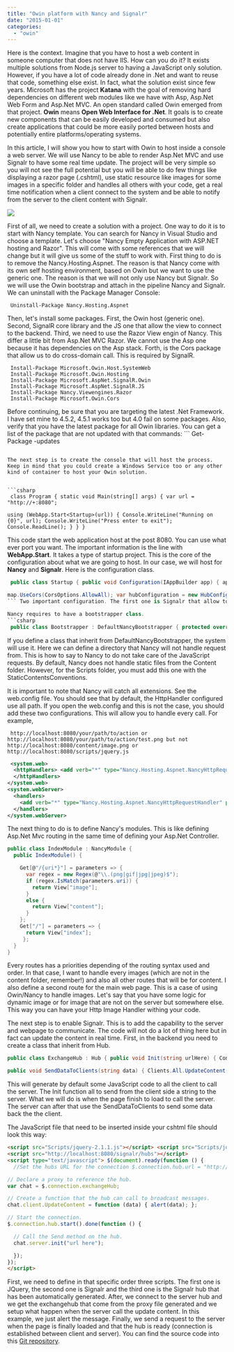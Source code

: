 ```yaml
---
title: "Owin platform with Nancy and Signalr"
date: "2015-01-01"
categories: 
  - "owin"
---
```


Here is the context. Imagine that you have to host a web content in someone computer that does not have IIS. How can you do it? It exists multiple solutions from Node.js server to having a JavaScript only solution. However, if you have a lot of code already done in .Net and want to reuse that code, something else exist. In fact, what the solution exist since few years. Microsoft has the project **Katana** with the goal of removing hard dependencies on different web modules like we have with Asp, Asp.Net Web Form and Asp.Net MVC. An open standard called Owin emerged from that project. **Owin** means **Open Web Interface for .Net**. It goals is to create new components that can be easily developed and consumed but also create applications that could be more easily ported between hosts and potentially entire platforms/operating systems.

In this article, I will show you how to start with Owin to host inside a console a web server. We will use Nancy to be able to render Asp.Net MVC and use Signalr to have some real time update. The project will be very simple so you will not see the full potential but you will be able to do few things like displaying a razor page (.cshtml), use static resource like images for some images in a specific folder and handles all others with your code, get a real time notification when a client connect to the system and be able to notify from the server to the client content with Signalr.

![](images/Nancyvisualstudiotemplate-400x277.png)

First of all, we need to create a solution with a project. One way to do it is to start with Nancy template. You can search for Nancy in Visual Studio and choose a template. Let's choose "Nancy Empty Application with ASP.NET hosting and Razor". This will come with some references that we will change but it will give us some of the stuff to work with. First thing to do is to remove the Nancy.Hosting.Aspnet. The reason is that Nancy come with its own self hosting environment, based on Owin but we want to use the generic one. The reason is that we will not only use Nancy but Signalr. So we will use the Owin bootstrap and attach in the pipeline Nancy and Signalr. We can uninstall with the Package Manager Console: 

``` 
 Uninstall-Package Nancy.Hosting.Aspnet 
``` 

Then, let's install some packages. First, the Owin host (generic one). Second, SignalR core library and the JS one that allow the view to connect to the backend. Third, we need to use the Razor View engin of Nancy. This differ a little bit from Asp.Net MVC Razor. We cannot use the Asp one because it has dependencies on the Asp stack. Forth, is the Cors package that allow us to do cross-domain call. This is required by SignalR. 

``` 
 Install-Package Microsoft.Owin.Host.SystemWeb 
 Install-Package Microsoft.Owin.Hosting 
 Install-Package Microsoft.AspNet.SignalR.Owin 
 Install-Package Microsoft.AspNet.SignalR.JS 
 Install-Package Nancy.Viewengines.Razor 
 Install-Package Microsoft.Owin.Cors 
``` 

Before continuing, be sure that you are targeting the latest .Net Framework. I have set mine to 4.5.2, 4.5.1 works too but 4.0 fail on some packages. Also, verify that you have the latest package for all Owin libraries. You can get a list of the package that are not updated with that commands: ``` 
 Get-Package -updates 
``` 

The next step is to create the console that will host the process. Keep in mind that you could create a Windows Service too or any other kind of container to host your Owin solution.


```csharp
 class Program { static void Main(string[] args) { var url = "http://+:8080";

using (WebApp.Start<Startup>(url)) { Console.WriteLine("Running on {0}", url); Console.WriteLine("Press enter to exit"); Console.ReadLine(); } } } 
```

This code start the web application host at the post 8080. You can use what ever port you want. The important information is the line with **WebApp.Start**. It takes a type of startup project. This is the core of the configuration about what we are going to host. In our case, we will host for **Nancy** and **Signalr**. Here is the configuration class.


```csharp
 public class Startup { public void Configuration(IAppBuilder app) { app .Map("/signalr", map => {

map.UseCors(CorsOptions.AllowAll); var hubConfiguration = new HubConfiguration(); map.RunSignalR(hubConfiguration); }) .UseNancy(); } } 
``` Two important configuration. The first one is Signalr that allow to use Cors (cross origin references) and the second is Nancy. It is important to notice that SignalR has been defined first. This is because in the request pipeline, we want Signalr to be the first to verify if it can handle the request, and then Nancy. The reason is that in the application I am doing, I want to catch all URL and do something with them. I do not want to catch specify SignalR calls.

Nancy requires to have a bootstrapper class. 
```csharp
 public class Bootstrapper : DefaultNancyBootstrapper { protected override void ConfigureConventions(NancyConventions nancyConventions) { base.ConfigureConventions(nancyConventions); nancyConventions.StaticContentsConventions.Add(StaticContentConventionBuilder.AddDirectory("Scripts")); } } 
```

If you define a class that inherit from DefaultNancyBootstrapper, the system will use it. Here we can define a directory that Nancy will not handle request from. This is how to say to Nancy to do not take care of the JavaScript requests. By default, Nancy does not handle static files from the Content folder. However, for the Scripts folder, you must add this one with the StaticContentsConventions.

It is important to note that Nancy will catch all extensions. See the web.config file. You should see that by default, the HttpHandler configured use all path. If you open the web.config and this is not the case, you should add these two configurations. This will allow you to handle every call. For example, 

``` 
 http://localhost:8080/your/path/to/action or http://localhost:8080/your/path/to/action/test.png but not http://localhost:8080/content/image.png or http://localhost:8080/scripts/jquery.js 
```

```xml
 <system.web> 
  <httpHandlers> <add verb="*" type="Nancy.Hosting.Aspnet.NancyHttpRequestHandler" path="*" /> 
  </httpHandlers> 
</system.web> 
<system.webServer> 
  <handlers> 
    <add verb="*" type="Nancy.Hosting.Aspnet.NancyHttpRequestHandler" path="*" /> 
  </handlers> 
</system.webServer> 
```


The next thing to do is to define Nancy's modules. This is like defining Asp.Net Mvc routing in the same time of defining your Asp.Net Controller.


```csharp
public class IndexModule : NancyModule { 
  public IndexModule() {

    Get[@"/{uri*}"] = parameters => { 
      var regex = new Regex(@"\\.(png|gif|jpg|jpeg)$"); 
      if (regex.IsMatch(parameters.uri)) { 
        return View["image"]; 
      } 
      else { 
        return View["content"]; 
      } 
    }; 
    Get["/"] = parameters => { 
      return View["index"];
     }; 
  } 
} 
``` 
Every routes has a priorities depending of the routing syntax used and order. In that case, I want to handle every images (which are not in the content folder, remember!) and also all other routes that will be for content. I also define a second route for the main web page. This is a case of using Owin/Nancy to handle images. Let's say that you have some logic for dynamic image or for image that are not on the server but somewhere else. This way you can have your Http Image Handler withing your code.

The next step is to enable Signalr. This is to add the capability to the server and webpage to communicate. The code will not do a lot of thing here but in fact can update the content in real time. First, in the backend you need to create a class that inherit from Hub. 
```csharp
public class ExchangeHub : Hub { public void Init(string urlHere) { Console.WriteLine(urlHere); }

public void SendDataToClients(string data) { Clients.All.UpdateContent(data); } } 
```

This will generate by default some JavaScript code to all the client to call the server. The Init function all to send from the client side a string to the server. What we will do is when the page finish to load to call the server. The server can after that use the SendDataToClients to send some data back the the client.

The JavaScript file that need to be inserted inside your cshtml file should look this way: 

```html
<script src="Scripts/jquery-2.1.1.js"></script> <script src="Scripts/jquery.signalR-2.1.2.js"></script> 
<script src="http://localhost:8080/signalr/hubs"></script> 
<script type="text/javascript"> $(document).ready(function () { 
  //Set the hubs URL for the connection $.connection.hub.url = "http://localhost:8080/signalr";

// Declare a proxy to reference the hub. 
var chat = $.connection.exchangeHub;

// Create a function that the hub can call to broadcast messages. 
chat.client.UpdateContent = function (data) { alert(data); };

// Start the connection. 
$.connection.hub.start().done(function () {

  // Call the Send method on the hub. 
  chat.server.init("url here");

  }); 
}); 
</script> 
``` 


First, we need to define in that specific order three scripts. 
The first one is JQuery, the second one is Signalr and the third one is the Signalr hub that has been automatically generated. 
After, we connect to the server hub and we get the exchangehub that come from the proxy file generated and we setup what happen when the server call the update content. 
In this example, we just alert the message. Finally, we send a request to the server when the page is finally loaded and that the hub is ready (connection is established between client and server). 
You can find the source code into this [Git repository](https://github.com/MrDesjardins/NancySelfHostedWithSignalR).
